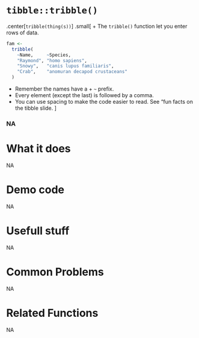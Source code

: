 # [`tibble::tribble()`]{.blue}
.center[[`tribble`]{.blue}`(thing(s))`]
.small[
+  The [`tribble()`]{.blue} function let you enter rows of data.
```r
fam <-
  tribble(
    ~Name,     ~Species,
    "Raymond", "homo sapiens",
    "Snowy",   "canis lupus familiaris",
    "Crab",    "anomuran decapod crustaceans"
  )
```
* Remember the names have a + [`~`]{.blue} prefix.
* Every element (except the last) is followed by a comma.
* You can use spacing to make the code easier to read.
See "fun facts on the tibble slide.
]
 
 
### NA{.center} 
 
# What it does 
NA  
 
# Demo code 
NA  
 
# Usefull stuff 
NA  
 
# Common Problems 
NA  
 
# Related Functions 
NA  
